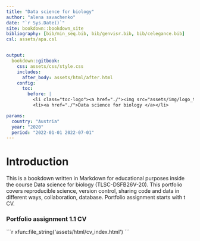 ```yaml
--- 
title: "Data science for biology"
author: "alena savachenko"
date: "`r Sys.Date()`"
site: bookdown::bookdown_site
bibliography: [bib/min_seq.bib, bib/genvisr.bib, bib/celegance.bib] 
csl: assets/apa.csl


output: 
  bookdown::gitbook:
    css: assets/css/style.css
    includes:
      after_body: assets/html/after.html 
    config:
      toc:
        before: |
          <li class="toc-logo"><a href="./"><img src="assets/img/logo_toc.png"></a></li>
          <li><a href="./">Data science for biology </a></li>

params:
  country: "Austria"
  year: "2020"
  period: "2022-01-01 2022-07-01"      
---
```


# Introduction

<div class= "pd22">

This is a  bookdown  written in Markdown for educational purposes inside the course
Data science for biology (TLSC-DSFB26V-20). This portfolio covers reproducible science, version control, sharing code and data in different ways, collaboration, database. Portfolio assignment 
starts with t CV.

</div>


<h3> Portfolio  assignment 1.1 CV </h3>

````{=html}
```r
xfun::file_string('assets/html/cv_index.html')
```
````

